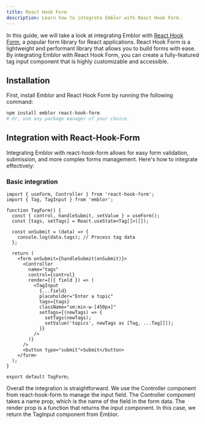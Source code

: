 ```yaml
---
title: React Hook Form
description: Learn how to integrate Emblor with React Hook Form.
---
```


In this guide, we will take a look at integrating Emblor with [React Hook Form](https://react-hook-form.com/), a popular form library for React applications. React Hook Form is a lightweight and performant library that allows you to build forms with ease. By integrating Emblor with React Hook Form, you can create a fully-featured tag input component that is highly customizable and accessible.

## Installation

First, install Emblor and React Hook Form by running the following command:

```bash
npm install emblor react-hook-form
# Or, use any package manager of your choice.
```

## Integration with React-Hook-Form

Integrating Emblor with react-hook-form allows for easy form validation, submission, and more complex forms management. Here's how to integrate effectively:

### Basic integration

```tsx
import { useForm, Controller } from 'react-hook-form';
import { Tag, TagInput } from 'emblor';

function TagForm() {
  const { control, handleSubmit, setValue } = useForm();
  const [tags, setTags] = React.useState<Tag[]>([]);

  const onSubmit = (data) => {
    console.log(data.tags); // Process tag data
  };

  return (
    <form onSubmit={handleSubmit(onSubmit)}>
      <Controller
        name="tags"
        control={control}
        render={({ field }) => (
          <TagInput
            {...field}
            placeholder="Enter a topic"
            tags={tags}
            className="sm:min-w-[450px]"
            setTags={(newTags) => {
              setTags(newTags);
              setValue('topics', newTags as [Tag, ...Tag[]]);
            }}
          />
        )}
      />
      <button type="submit">Submit</button>
    </form>
  );
}

export default TagForm;
```

Overall the integration is straightforward. We use the Controller component from react-hook-form to manage the input field. The Controller component takes a name prop, which is the name of the field in the form data. The render prop is a function that returns the input component. In this case, we return the TagInput component from Emblor.
